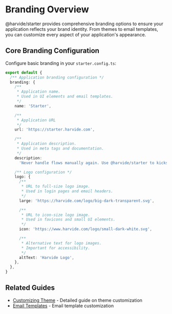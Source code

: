 # Branding Overview

@harvide/starter provides comprehensive branding options to ensure your application reflects your brand identity. From themes to email templates, you can customize every aspect of your application's appearance.

## Core Branding Configuration

Configure basic branding in your `starter.config.ts`:

```typescript
export default {
  /** Application branding configuration */
  branding: {
    /**
     * Application name.
     * Used in UI elements and email templates.
     */
    name: 'Starter',

    /**
     * Application URL
     */
    url: 'https://starter.harvide.com',

    /**
     * Application description.
     * Used in meta tags and documentation.
     */
    description:
      'Never handle flows manually again. Use @harvide/starter to kickstart your next project with pre-configured authentication and UI components.',

    /** Logo configuration */
    logo: {
      /**
       * URL to full-size logo image.
       * Used in login pages and email headers.
       */
      large: 'https://harvide.com/logo/big-dark-transparent.svg',

      /**
       * URL to icon-size logo image.
       * Used in favicons and small UI elements.
       */
      icon: 'https://www.harvide.com/logo/small-dark-white.svg',

      /**
       * Alternative text for logo images.
       * Important for accessibility.
       */
      altText: 'Harvide Logo',
    },
  },
}
```

## Related Guides

- [Customizing Theme](/docs/customizing-theme) - Detailed guide on theme customization
- [Email Templates](/docs/email-templates) - Email template customization
